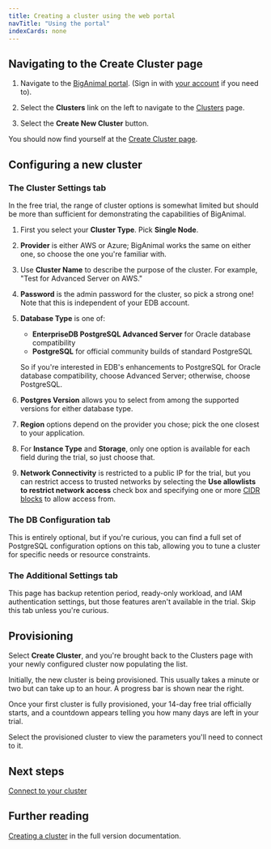 ```yaml
---
title: Creating a cluster using the web portal
navTitle: "Using the portal" 
indexCards: none
---
```


## Navigating to the Create Cluster page

1. Navigate to the [BigAnimal portal](https://freetrial.biganimal.com/). (Sign in with [your account](../create_an_account) if you need to).

2. Select the **Clusters** link on the left to navigate to the [Clusters](https://portal.biganimal.com/clusters) page.

3. Select the **Create New Cluster** button.

You should now find yourself at the [Create Cluster page](https://portal.biganimal.com/create-cluster).

## Configuring a new cluster

### The Cluster Settings tab

In the free trial, the range of cluster options is somewhat limited but should be more than sufficient for demonstrating the capabilities of BigAnimal. 

1. First you select your **Cluster Type**. Pick **Single Node**.
1. **Provider** is either AWS or Azure; BigAnimal works the same on either one, so choose the one you're familiar with.
1. Use **Cluster Name** to describe the purpose of the cluster. For example, "Test for Advanced Server on AWS."
1. **Password** is the admin password for the cluster, so pick a strong one! Note that this is independent of your EDB account.
1. **Database Type** is one of:

   - **EnterpriseDB PostgreSQL Advanced Server** for Oracle database compatibility
   - **PostgreSQL** for official community builds of standard PostgreSQL

    So if you're interested in EDB's enhancements to PostgreSQL for Oracle database compatibility, choose Advanced Server; otherwise, choose PostgreSQL.
1. **Postgres Version** allows you to select from among the supported versions for either database type.

1. **Region** options depend on the provider you chose; pick the one closest to your application.

1. For **Instance Type** and **Storage**, only one option is available for each field during the trial, so just choose that.
1. **Network Connectivity** is restricted to a public IP for the trial, but you can restrict access to trusted networks by
   selecting the **Use allowlists to restrict network access** check box and specifying one or more [CIDR blocks](https://en.wikipedia.org/wiki/Classless_Inter-Domain_Routing) 
   to allow access from.


### The DB Configuration tab

This is entirely optional, but if you're curious, you can find a full set of PostgreSQL configuration options on this tab, allowing you to tune a cluster for specific needs or resource constraints.

### The Additional Settings tab

This page has backup retention period, ready-only workload, and IAM authentication settings, but those features aren't available in the trial. Skip this tab unless you're curious.

## Provisioning 

Select **Create Cluster**, and you're brought back to the Clusters page with your newly configured cluster now populating the list.

Initially, the new cluster is being provisioned. This usually takes a minute or two but can take up to an hour. A progress bar is shown near the right.

Once your first cluster is fully provisioned, your 14-day free trial officially starts, and a countdown appears telling you how many days are left in your trial.

Select the provisioned cluster to view the parameters you'll need to connect to it.

## Next steps

[Connect to your cluster](../connect_to_a_cluster)

## Further reading

[Creating a cluster](/biganimal/latest/getting_started/creating_a_cluster/) in the full version documentation.
